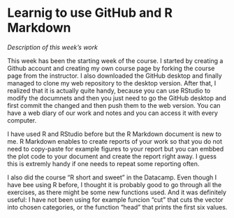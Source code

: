 # Learnig to use GitHub and R Markdown

*Description of this week's work*

This week has been the starting week of the course. I started by creating a Github account and creating my own course page by forking the course page from the instructor. I also downloaded the GitHub desktop and finally managed to clone my web repository to the desktop version. After that, I realized that it is actually quite handy, because you can use RStudio to modify the documnets and then you just need to go the GitHub desktop and first commit the changed and then push them to the web version. You can have a web diary of our work and notes and you can access it with every computer.

I have used R and RStudio before but the R Markdown document is new to me. R Markdown enables to create reports of your work so that you do not need to copy-paste for example figures to your report but you can embbed the plot code to your document and create the report right away. I guess this is extremly handy if one needs to repeat some reporting often.

I also did the course "R short and sweet" in the Datacamp. Even though I have bee using R before, I thought it is probably good to go through all the exercises, as there might be some new functions used. And it was definitely useful: I have not been using for example funcion "cut" that cuts the vector into chosen categories, or the function "head" that prints the first six values. 
